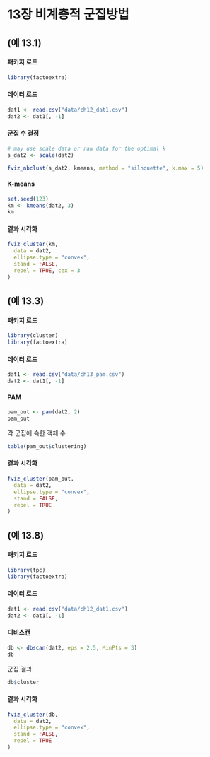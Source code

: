 # 13장 비계층적 군집방법

## (예 13.1)

#### 패키지 로드

```r
library(factoextra)
```

#### 데이터 로드

```r
dat1 <- read.csv("data/ch12_dat1.csv")
dat2 <- dat1[, -1]
```

#### 군집 수 결정

```r
# may use scale data or raw data for the optimal k
s_dat2 <- scale(dat2)

fviz_nbclust(s_dat2, kmeans, method = "silhouette", k.max = 5)
```

#### K-means

```r
set.seed(123)
km <- kmeans(dat2, 3)
km
```

#### 결과 시각화

```r
fviz_cluster(km,
  data = dat2,
  ellipse.type = "convex",
  stand = FALSE,
  repel = TRUE, cex = 3
)
```


## (예 13.3)

#### 패키지 로드

```r
library(cluster)
library(factoextra)
```

#### 데이터 로드

```r
dat1 <- read.csv("data/ch13_pam.csv")
dat2 <- dat1[, -1]
```


#### PAM

```r
pam_out <- pam(dat2, 2)
pam_out
```

각 군집에 속한 객체 수

```r
table(pam_out$clustering)
```

#### 결과 시각화

```r
fviz_cluster(pam_out,
  data = dat2,
  ellipse.type = "convex",
  stand = FALSE,
  repel = TRUE
)
```



## (예 13.8)

#### 패키지 로드

```r
library(fpc)
library(factoextra)
```

#### 데이터 로드

```r
dat1 <- read.csv("data/ch12_dat1.csv")
dat2 <- dat1[, -1]
```

#### 디비스캔

```r
db <- dbscan(dat2, eps = 2.5, MinPts = 3)
db
```

군집 결과

```r
db$cluster
```


#### 결과 시각화

```r
fviz_cluster(db,
  data = dat2,
  ellipse.type = "convex",
  stand = FALSE,
  repel = TRUE
)
```

